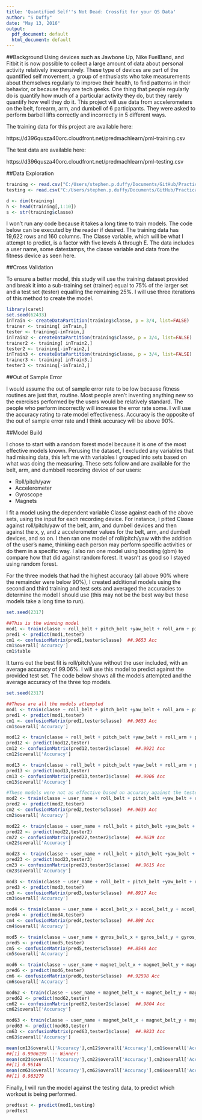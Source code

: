 ```yaml
---
title: 'Quantified Self''s Not Dead: Crossfit for your QS Data'
author: "S Duffy"
date: "May 13, 2016"
output:
  pdf_document: default
  html_document: default
---
```


##Background
Using devices such as Jawbone Up, Nike FuelBand, and Fitbit it is now possible to collect a large amount of data about personal activity relatively inexpensively. These type of devices are part of the quantified self movement, a group of enthusiasts who take measurements about themselves regularly to improve their health, to find patterns in their behavior, or because they are tech geeks. One thing that people regularly do is quantify how much of a particular activity they do, but they rarely quantify how well they do it. This project will use data from accelerometers on the belt, forearm, arm, and dumbell of 6 participants. They were asked to perform barbell lifts correctly and incorrectly in 5 different ways. 

The training data for this project are available here:

https://d396qusza40orc.cloudfront.net/predmachlearn/pml-training.csv

The test data are available here:

https://d396qusza40orc.cloudfront.net/predmachlearn/pml-testing.csv


##Data Exploration

```r
training <- read.csv("C:/Users/stephen.p.duffy/Documents/GitHub/PracticalMachineLearning/pml-training.csv")
testing <- read.csv("C:/Users/stephen.p.duffy/Documents/GitHub/PracticalMachineLearning/pml-testing.csv")

d <- dim(training)
h <- head(training[,1:10])
s <- str(training$classe)
```

I won't run any code because it takes a long time to train models.  The code below can be executed by the reader if desired.  The training data has 19,622 rows and 160 columns. The Classe variable, which will be what I attempt to predict, is a factor with five levels A through E.  The data includes a user name, some datestamps, the classe variable and data from the fitness device as seen here.

##Cross Validation

To ensure a better model, this study will use the training dataset provided and break it into
a sub-training set (trainer) equal to 75% of the larger set and a test set (tester) equalling the remaining 25%.  I will use three iterations of this method to create the model.

```r
library(caret)
set.seed(62433)
inTrain <- createDataPartition(training$classe, p = 3/4, list=FALSE)
trainer <- training[ inTrain,]
tester <- training[-inTrain,]
inTrain2 <- createDataPartition(training$classe, p = 3/4, list=FALSE)
trainer2 <- training[ inTrain2,]
tester2 <- training[-inTrain2,]
inTrain3 <- createDataPartition(training$classe, p = 3/4, list=FALSE)
trainer3 <- training[ inTrain3,]
tester3 <- training[-inTrain3,]
```

##Out of Sample Error

I would assume the out of sample error rate to be low because fitness routines are just that, routine.  Most people aren't inventing anything new so the exercises performed by the users would be relatively standard. The people who perform incorrectly will increase the error rate some. I will use the accuracy rating to rate model effectiveness. Accuracy is the opposite of the out of sample error rate and I think accuracy will be above 90%.

##Model Build

I chose to start with a random forest model because it is one of the most effective models known. Perusing the dataset, I excluded any variables that had missing data, this left me with variables I grouped into sets based on what was doing the measuring.  These sets follow and are available for the belt, arm, and dumbbell recording device of our users: 

* Roll/pitch/yaw
* Accelerometer
* Gyroscope
* Magnets

I fit a model using the dependent variable Classe against each of the above sets, using the input for each recording device.  For instance, I pitted Classe against roll/pitch/yaw of the belt, arm, and dumbell devices and then against the x, y, and z accelerometer values for the belt, arm, and dumbell devices, and so on. I then ran one model of roll/pitch/yaw with the addition of the user's name, thinking each person may perform specific activities or do them in a specific way.  I also ran one model using boosting (gbm) to compare how that did against random forest. It wasn't as good so I stayed using random forest. 

For the three models that had the highest accuracy (all above 90% where the remainder were below 90%), I created additional models using the second and third training and test sets and averaged the accuracies to determine the model I should use (this may not be the best way but these models take a long time to run).

```r
set.seed(2317)

##This is the winning model
mod1 <- train(classe ~ roll_belt + pitch_belt +yaw_belt + roll_arm + pitch_arm + yaw_arm + roll_dumbbell + pitch_dumbbell + yaw_dumbbell,method="parRF",data=trainer)
pred1 <- predict(mod1,tester)
cm1 <- confusionMatrix(pred1,tester$classe)  ##.9653 Acc
cm1$overall['Accuracy']
cm1$table
```

It turns out the best fit is roll/pitch/yaw without the user included, with an average accuracy of 99.06%.  I will use this model to predict against the provided test set.  The code below shows all the models attempted and the average accuracy of the three top models.

```r
set.seed(2317)

##These are all the models attempted
mod1 <- train(classe ~ roll_belt + pitch_belt +yaw_belt + roll_arm + pitch_arm + yaw_arm + roll_dumbbell + pitch_dumbbell + yaw_dumbbell,method="rf",data=trainer)
pred1 <- predict(mod1,tester)
cm1 <- confusionMatrix(pred1,tester$classe)  ##.9653 Acc
cm1$overall['Accuracy']

mod12 <- train(classe ~ roll_belt + pitch_belt +yaw_belt + roll_arm + pitch_arm + yaw_arm + roll_dumbbell + pitch_dumbbell + yaw_dumbbell,method="rf",data=trainer2)
pred12 <- predict(mod12,tester)
cm12 <- confusionMatrix(pred12,tester2$classe)  ##.9921 Acc
cm12$overall['Accuracy']

mod13 <- train(classe ~ roll_belt + pitch_belt +yaw_belt + roll_arm + pitch_arm + yaw_arm + roll_dumbbell + pitch_dumbbell + yaw_dumbbell,method="rf",data=trainer3)
pred13 <- predict(mod13,tester)
cm13 <- confusionMatrix(pred13,tester3$classe)  ##.9906 Acc
cm13$overall['Accuracy']

#These models were not as effective based on accuracy against the tester dataset
mod2 <- train(classe ~ user_name + roll_belt + pitch_belt +yaw_belt + roll_arm + pitch_arm + yaw_arm + roll_dumbbell + pitch_dumbbell + yaw_dumbbell,method="rf",data=trainer)
pred2 <- predict(mod2,tester)
cm2 <- confusionMatrix(pred2,tester$classe)  ##.9639 Acc
cm2$overall['Accuracy']

mod22 <- train(classe ~ user_name + roll_belt + pitch_belt +yaw_belt + roll_arm + pitch_arm + yaw_arm + roll_dumbbell + pitch_dumbbell + yaw_dumbbell,method="rf",data=trainer2)
pred22 <- predict(mod22,tester2)
cm22 <- confusionMatrix(pred22,tester2$classe)  ##.9639 Acc
cm22$overall['Accuracy']

mod23 <- train(classe ~ user_name + roll_belt + pitch_belt +yaw_belt + roll_arm + pitch_arm + yaw_arm + roll_dumbbell + pitch_dumbbell + yaw_dumbbell,method="rf",data=trainer3)
pred23 <- predict(mod23,tester3)
cm23 <- confusionMatrix(pred23,tester3$classe)  ##.9615 Acc
cm23$overall['Accuracy']

mod3 <- train(classe ~ user_name + roll_belt + pitch_belt +yaw_belt + roll_arm + pitch_arm + yaw_arm + roll_dumbbell + pitch_dumbbell + yaw_dumbbell,method="gbm",data=trainer,verbose=FALSE)
pred3 <- predict(mod3,tester)
cm3 <- confusionMatrix(pred3,tester$classe)  ##.8917 Acc
cm3$overall['Accuracy']

mod4 <- train(classe ~ user_name + accel_belt_x + accel_belt_y + accel_belt_z + accel_arm_x + accel_arm_y + accel_arm_z + accel_dumbbell_x + accel_dumbbell_y + accel_dumbbell_z ,method="rf",data=trainer)
pred4 <- predict(mod4,tester)
cm4 <- confusionMatrix(pred4,tester$classe)  ##.898 Acc
cm4$overall['Accuracy']

mod5 <- train(classe ~ user_name + gyros_belt_x + gyros_belt_y + gyros_belt_z + gyros_arm_x + gyros_arm_y + gyros_arm_z + gyros_dumbbell_x + gyros_dumbbell_y + gyros_dumbbell_z ,method="rf",data=trainer)
pred5 <- predict(mod5,tester)
cm5 <- confusionMatrix(pred5,tester$classe)  ##.8548 Acc
cm5$overall['Accuracy']

mod6 <- train(classe ~ user_name + magnet_belt_x + magnet_belt_y + magnet_belt_z + magnet_arm_x + magnet_arm_y + magnet_arm_z + magnet_dumbbell_x + magnet_dumbbell_y + magnet_dumbbell_z ,method="rf",data=trainer)
pred6 <- predict(mod6,tester)
cm6 <- confusionMatrix(pred6,tester$classe)  ##.92598 Acc
cm6$overall['Accuracy']

mod62 <- train(classe ~ user_name + magnet_belt_x + magnet_belt_y + magnet_belt_z + magnet_arm_x + magnet_arm_y + magnet_arm_z + magnet_dumbbell_x + magnet_dumbbell_y + magnet_dumbbell_z ,method="rf",data=trainer2)
pred62 <- predict(mod62,tester)
cm62 <- confusionMatrix(pred62,tester2$classe)  ##.9804 Acc
cm62$overall['Accuracy']

mod63 <- train(classe ~ user_name + magnet_belt_x + magnet_belt_y + magnet_belt_z + magnet_arm_x + magnet_arm_y + magnet_arm_z + magnet_dumbbell_x + magnet_dumbbell_y + magnet_dumbbell_z ,method="rf",data=trainer3)
pred63 <- predict(mod63,tester)
cm63 <- confusionMatrix(pred63,tester3$classe)  ##.9833 Acc
cm63$overall['Accuracy']

mean(cm13$overall['Accuracy'],cm12$overall['Accuracy'],cm1$overall['Accuracy'])
##[1] 0.9906199  -- Winner!
mean(cm23$overall['Accuracy'],cm22$overall['Accuracy'],cm2$overall['Accuracy'])
##[1] 0.96146
mean(cm63$overall['Accuracy'],cm62$overall['Accuracy'],cm6$overall['Accuracy'])
##[1] 0.983279
```

Finally, I will run the model against the testing data, to predict which workout is being performed.

```r
predtest <- predict(mod1,testing)
predtest
```







